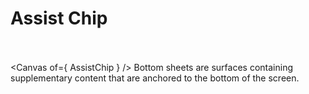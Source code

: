 

# Assist Chip
<br/><br/>
<Canvas of={ AssistChip } />
Bottom sheets are surfaces containing supplementary content that are anchored to the bottom of the screen.